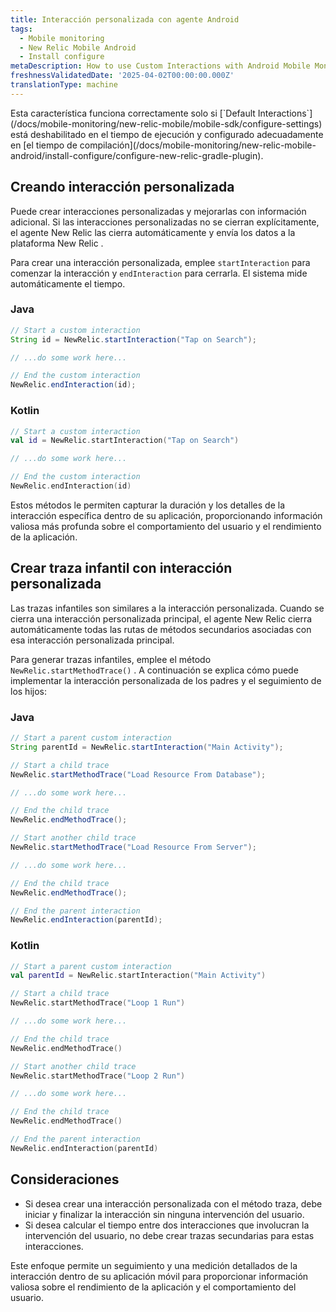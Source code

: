 ```yaml
---
title: Interacción personalizada con agente Android
tags:
  - Mobile monitoring
  - New Relic Mobile Android
  - Install configure
metaDescription: How to use Custom Interactions with Android Mobile Monitoring
freshnessValidatedDate: '2025-04-02T00:00:00.000Z'
translationType: machine
---
```


<Callout variant="important">
  Esta característica funciona correctamente solo si [`Default Interactions`](/docs/mobile-monitoring/new-relic-mobile/mobile-sdk/configure-settings) está deshabilitado en el tiempo de ejecución y configurado adecuadamente en [el tiempo de compilación](/docs/mobile-monitoring/new-relic-mobile-android/install-configure/configure-new-relic-gradle-plugin).
</Callout>

## Creando interacción personalizada

Puede crear interacciones personalizadas y mejorarlas con información adicional. Si las interacciones personalizadas no se cierran explícitamente, el agente New Relic las cierra automáticamente y envía los datos a la plataforma New Relic .

Para crear una interacción personalizada, emplee `startInteraction` para comenzar la interacción y `endInteraction` para cerrarla. El sistema mide automáticamente el tiempo.

### Java

```java
// Start a custom interaction
String id = NewRelic.startInteraction("Tap on Search");

// ...do some work here...

// End the custom interaction
NewRelic.endInteraction(id);
```

### Kotlin

```kotlin
// Start a custom interaction
val id = NewRelic.startInteraction("Tap on Search")

// ...do some work here...

// End the custom interaction
NewRelic.endInteraction(id)
```

Estos métodos le permiten capturar la duración y los detalles de la interacción específica dentro de su aplicación, proporcionando información valiosa más profunda sobre el comportamiento del usuario y el rendimiento de la aplicación.

## Crear traza infantil con interacción personalizada

Las trazas infantiles son similares a la interacción personalizada. Cuando se cierra una interacción personalizada principal, el agente New Relic cierra automáticamente todas las rutas de métodos secundarios asociadas con esa interacción personalizada principal.

Para generar trazas infantiles, emplee el método `NewRelic.startMethodTrace()` . A continuación se explica cómo puede implementar la interacción personalizada de los padres y el seguimiento de los hijos:

### Java

```java
// Start a parent custom interaction
String parentId = NewRelic.startInteraction("Main Activity");

// Start a child trace
NewRelic.startMethodTrace("Load Resource From Database");

// ...do some work here...

// End the child trace
NewRelic.endMethodTrace();

// Start another child trace
NewRelic.startMethodTrace("Load Resource From Server");

// ...do some work here...

// End the child trace
NewRelic.endMethodTrace();

// End the parent interaction
NewRelic.endInteraction(parentId);
```

### Kotlin

```kotlin
// Start a parent custom interaction
val parentId = NewRelic.startInteraction("Main Activity")

// Start a child trace
NewRelic.startMethodTrace("Loop 1 Run")

// ...do some work here...

// End the child trace
NewRelic.endMethodTrace()

// Start another child trace
NewRelic.startMethodTrace("Loop 2 Run")

// ...do some work here...

// End the child trace
NewRelic.endMethodTrace()

// End the parent interaction
NewRelic.endInteraction(parentId)
```

## Consideraciones

* Si desea crear una interacción personalizada con el método traza, debe iniciar y finalizar la interacción sin ninguna intervención del usuario.
* Si desea calcular el tiempo entre dos interacciones que involucran la intervención del usuario, no debe crear trazas secundarias para estas interacciones.

Este enfoque permite un seguimiento y una medición detallados de la interacción dentro de su aplicación móvil para proporcionar información valiosa sobre el rendimiento de la aplicación y el comportamiento del usuario.